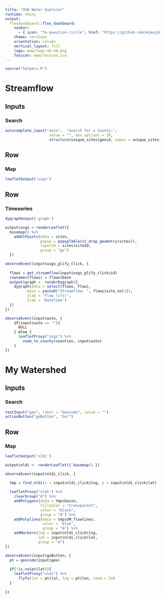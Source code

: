 ```yaml
---
title: "USA Water Explorer"
runtime: shiny
output: 
  flexdashboard::flex_dashboard:
    navbar:
      - { icon: "fa-question-circle", href: "https://github.com/mikejohnson51/leaflet-intro", align: right }
    theme: cerulean
    orientation: column
    vertical_layout: fill
    logo: www/logo-48-48.png
    favicon: www/favicon.ico
---
```


```{=html}
<script>
$('.navbar-logo').wrap('<a href="https://eco-data-science.github.io/" target=_blank>');
</script>
```

```r
source("helpers.R")
```

# Streamflow {data-icon="fa-filter"}

## Inputs {.sidebar}

### Search

```r
autocomplete_input("auto",  "Search for a County:", 
                    value = "", max_options = 10,
                    structure(unique_sites$geoid, names = unique_sites$name))
```

## Row

### Map

```r
leafletOutput("usgs")
```

## Row

### Timeseries

```r
dygraphOutput('graph')
```

```r
output$usgs = renderLeaflet({ 
  basemap() %>% 
    addGlPoints(data = sites,
                popup = popupTable(st_drop_geometry(sites)),
                layerId = sites$siteID,
                group = "gs")
  })

observeEvent(input$usgs_glify_click, {
  
  flows = get_streamflow(input$usgs_glify_click$id)
  rownames(flows) = flows$Date
  output$graph =  renderDygraph({
    dygraph(data = select(flows, Flow),
          main = paste0("Streamflow: ", flows$site_no[1]),
          ylab = 'Flow (cfs)',
          xlab = 'DateTime')
  })
})

observeEvent(input$auto, { 
    if(input$auto == ""){ 
      NULL 
    } else {
      leafletProxy("usgs") %>% 
        zoom_to_county(counties, input$auto)
    }
})
```


# My Watershed {data-icon="fa-tint"}

## Inputs {.sidebar}

### Search

```r
textInput("geo", label = "Geocode", value = "")
actionButton("goButton", "Go!")
```

## Row

### Map

```r
leafletOutput('nldi')
```

```r
output$nldi <- renderLeaflet({ basemap() })

observeEvent(input$nldi_click, {
  
  tmp = find_nldi(x = input$nldi_click$lng, y = input$nldi_click$lat)

  leafletProxy("nldi") %>% 
    clearGroup("A") %>% 
    addPolygons(data = tmp$basin, 
                fillColor = "transparent", 
                color = "black",
                group = "A") %>% 
    addPolylines(data = tmp$UM_flowlines, 
                 color = 'blue',
                 group = "A") %>% 
    addMarkers(lng = input$nldi_click$lng,
               lat = input$nldi_click$lat,
               group = "A")
})

observeEvent(input$goButton, {
  pt = geocode(input$geo)
  
  if(!is.na(pt$lat)){
    leafletProxy("nldi") %>% 
      flyTo(lat = pt$lat, lng = pt$lon, zoom = 14)
  }
  
})
```

